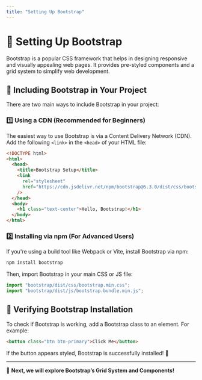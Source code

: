 ```yaml
---
title: "Setting Up Bootstrap"
---
```


# 🚀 Setting Up Bootstrap

Bootstrap is a popular CSS framework that helps in designing responsive and visually appealing web pages. It provides pre-styled components and a grid system to simplify web development.

## 📌 Including Bootstrap in Your Project

There are two main ways to include Bootstrap in your project:

### 1️⃣ Using a CDN (Recommended for Beginners)

The easiest way to use Bootstrap is via a Content Delivery Network (CDN). Add the following `<link>` in the `<head>` of your HTML file:

```html copy
<!DOCTYPE html>
<html>
  <head>
    <title>Bootstrap Setup</title>
    <link
      rel="stylesheet"
      href="https://cdn.jsdelivr.net/npm/bootstrap@5.3.0/dist/css/bootstrap.min.css"
    />
  </head>
  <body>
    <h1 class="text-center">Hello, Bootstrap!</h1>
  </body>
</html>
```

### 2️⃣ Installing via npm (For Advanced Users)

If you're using a build tool like Webpack or Vite, install Bootstrap via npm:

```sh
npm install bootstrap
```

Then, import Bootstrap in your main CSS or JS file:

```js
import "bootstrap/dist/css/bootstrap.min.css";
import "bootstrap/dist/js/bootstrap.bundle.min.js";
```

## 📌 Verifying Bootstrap Installation

To check if Bootstrap is working, add a Bootstrap class to an element. For example:

```html copy
<button class="btn btn-primary">Click Me</button>
```

If the button appears styled, Bootstrap is successfully installed! 🎉

---

🚀 **Next, we will explore Bootstrap’s Grid System and Components!**
